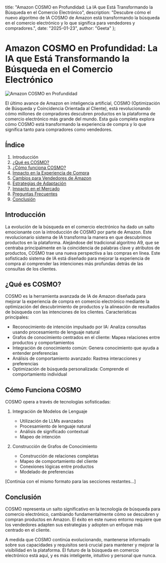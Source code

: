   title: "Amazon COSMO en Profundidad: La IA que Está Transformando la Búsqueda en el Comercio Electrónico",
  description: "Descubre cómo el nuevo algoritmo de IA COSMO de Amazon está transformando la búsqueda en el comercio electrónico y lo que significa para vendedores y compradores.",
  date: "2025-01-23",
  author: "Geeta"
};

# Amazon COSMO en Profundidad: La IA que Está Transformando la Búsqueda en el Comercio Electrónico

![Amazon COSMO en Profundidad](/images/blog/amazon-cosmo-deep-dive.jpeg)

El último avance de Amazon en inteligencia artificial, COSMO (Optimización de Búsqueda y Coincidencia Orientada al Cliente), está revolucionando cómo millones de compradores descubren productos en la plataforma de comercio electrónico más grande del mundo. Esta guía completa explora cómo COSMO está transformando la experiencia de compra y lo que significa tanto para compradores como vendedores.

## Índice

1. Introducción
2. [¿Qué es COSMO?](#qué-es-cosmo)
3. [¿Cómo funciona COSMO?](#cómo-funciona-cosmo)
4. [Impacto en la Experiencia de Compra](#impacto-en-la-experiencia-de-compra)
5. [Cambios para Vendedores de Amazon](#cambios-para-vendedores-de-amazon)
6. [Estrategias de Adaptación](#estrategias-de-adaptación)
7. [Impacto en el Mercado](#impacto-en-el-mercado)
8. [Preguntas Frecuentes](#preguntas-frecuentes)
9. [Conclusión](#conclusión)

## Introducción

La evolución de la búsqueda en el comercio electrónico ha dado un salto emocionante con la introducción de COSMO por parte de Amazon. Este revolucionario sistema de IA transforma la manera en que descubrimos productos en la plataforma. Alejándose del tradicional algoritmo A9, que se centraba principalmente en la coincidencia de palabras clave y atributos de productos, COSMO trae una nueva perspectiva a las compras en línea. Este sofisticado sistema de IA está diseñado para mejorar la experiencia de compra al comprender las intenciones más profundas detrás de las consultas de los clientes.

## ¿Qué es COSMO?

COSMO es la herramienta avanzada de IA de Amazon diseñada para mejorar la experiencia de compra en comercio electrónico mediante la optimización del descubrimiento de productos y la alineación de resultados de búsqueda con las intenciones de los clientes. Características principales:

- Reconocimiento de intención impulsado por IA: Analiza consultas usando procesamiento de lenguaje natural
- Grafos de conocimiento centrados en el cliente: Mapea relaciones entre productos y comportamientos
- Integración de conocimiento común: Genera conocimiento que ayuda a entender preferencias
- Análisis de comportamiento avanzado: Rastrea interacciones y preferencias
- Optimización de búsqueda personalizada: Comprende el comportamiento individual

## Cómo Funciona COSMO

COSMO opera a través de tecnologías sofisticadas:

1. Integración de Modelos de Lenguaje
   - Utilización de LLMs avanzados
   - Procesamiento de lenguaje natural
   - Análisis de significado contextual
   - Mapeo de intención

2. Construcción de Grafos de Conocimiento
   - Construcción de relaciones completas
   - Mapeo de comportamiento del cliente
   - Conexiones lógicas entre productos
   - Modelado de preferencias

[Continúa con el mismo formato para las secciones restantes...]

## Conclusión

COSMO representa un salto significativo en la tecnología de búsqueda para comercio electrónico, cambiando fundamentalmente cómo se descubren y compran productos en Amazon. El éxito en este nuevo entorno requiere que los vendedores adapten sus estrategias y adopten un enfoque más centrado en el cliente.

A medida que COSMO continúa evolucionando, mantenerse informado sobre sus capacidades y requisitos será crucial para mantener y mejorar la visibilidad en la plataforma. El futuro de la búsqueda en comercio electrónico está aquí, y es más inteligente, intuitivo y personal que nunca.
